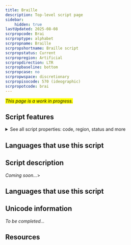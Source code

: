 ```yaml
---
title: Braille
description: Top-level script page
sidebar:
    hidden: true
lastUpdated: 2025-08-08
scrpropcode: Brai
scrproptype: alphabet
scrpropname: Braille
scrpropshortname: Braille script
scrpropstatus: Current
scrpropregion: Artificial
scrpropdirection: LTR
scrpropbaseline: bottom
scrpropcase: no
scrpropwspace: discretionary
scrpropisocode: 570 (ideographic)
scrpropotcode: brai
---
```


<span style='background-color:yellow'>_This page is a work in progress._</span>


## Script features

<details>
<summary> See all script properties: code, region, status and more</summary>
<ScriptInfo />
</details>

## Languages that use this script

<WsList script='Brai' wsMax='5' />

## Script description

_Coming soon..._>

## Languages that use this script

<WsList script='Brai' wsMax='5' />

## Unicode information

_To be completed..._

## Resources

<ScriptResources detailSummary='seemore' />

